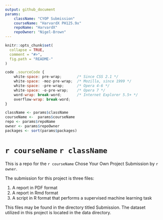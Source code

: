 ```yaml
---
output: github_document
params:
    className: "CYOP Submission"
    courseName: "HarvardX PH125.9x"
    repoName: "HarvardX"
    repoOwner: "Nigel-Brown"
---
```


<!-- README.md is generated from README.Rmd. Please edit that file -->

```r
knitr::opts_chunk$set(
  collapse = TRUE,
  comment = "#>",
  fig.path = "README-"
)
```


```js
code .sourceCode {
    white-space: pre-wrap;       /* Since CSS 2.1 */
    white-space: -moz-pre-wrap;  /* Mozilla, since 1999 */
    white-space: -pre-wrap;      /* Opera 4-6 */
    white-space: -o-pre-wrap;    /* Opera 7 */
    word-wrap: break-word;       /* Internet Explorer 5.5+ */
    overflow-wrap: break-word;
}
```


```r
className <- params$className
courseName <-  params$courseName
repo <- params$repoName
owner <- params$repoOwner
packages <- sort(params$packages)
```

# `r courseName`  `r className`

This is a repo for the `r courseName` Chose Your Own Project Submission by `r owner`.

The submission for this project is three files:

1. A report in PDF format
1. A report in Rmd format
1. A script in R format that performs a supervised machine learning task

This files may be found in the directory titled Submission.
The dataset utilized in this project is located in the data directory.
